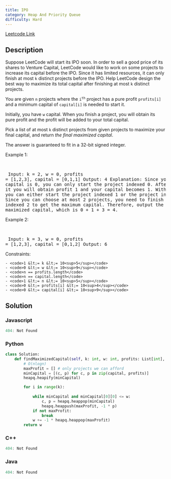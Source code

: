 ```yaml
---
title: IPO
category: Heap And Priority Queue
difficulty: Hard
---
```


<Callout>

[Leetcode Link](https://leetcode.com/problems/ipo)

</Callout>

## Description
Suppose LeetCode will start its IPO soon. In order to sell a good price of its shares to Venture Capital, LeetCode would like to work on some projects to increase its capital before the IPO. Since it has limited resources, it can only finish at most <code>k</code> distinct projects before the IPO. Help LeetCode design the best way to maximize its total capital after finishing at most <code>k</code> distinct projects.

You are given <code>n</code> projects where the <code>i<sup>th</sup></code> project has a pure profit <code>profits[i]</code> and a minimum capital of <code>capital[i]</code> is needed to start it.

Initially, you have <code>w</code> capital. When you finish a project, you will obtain its pure profit and the profit will be added to your total capital.

Pick a list of at most <code>k</code> distinct projects from given projects to maximize your final capital, and return *the final maximized capital*.

The answer is guaranteed to fit in a 32-bit signed integer.

 
Example 1:

<br /><pre className="overflow-x-auto">
Input: k = 2, w = 0, profits = [1,2,3], capital = [0,1,1]
Output: 4
Explanation: Since your initial capital is 0, you can only start the project indexed 0.
After finishing it you will obtain profit 1 and your capital becomes 1.
With capital 1, you can either start the project indexed 1 or the project indexed 2.
Since you can choose at most 2 projects, you need to finish the project indexed 2 to get the maximum capital.
Therefore, output the final maximized capital, which is 0 + 1 + 3 = 4.
</pre>

Example 2:

<br /><pre className="overflow-x-auto">
Input: k = 3, w = 0, profits = [1,2,3], capital = [0,1,2]
Output: 6
</pre>

 
Constraints:


	- <code>1 &lt;= k &lt;= 10<sup>5</sup></code>
	- <code>0 &lt;= w &lt;= 10<sup>9</sup></code>
	- <code>n == profits.length</code>
	- <code>n == capital.length</code>
	- <code>1 &lt;= n &lt;= 10<sup>5</sup></code>
	- <code>0 &lt;= profits[i] &lt;= 10<sup>4</sup></code>
	- <code>0 &lt;= capital[i] &lt;= 10<sup>9</sup></code>



## Solution

### Javascript
```javascript
404: Not Found
```
### Python
```python
class Solution:
    def findMaximizedCapital(self, k: int, w: int, profits: List[int], capital: List[int]) -> int:
        # O(nlogn)
        maxProfit = [] # only projects we can afford
        minCapital = [(c, p) for c, p in zip(capital, profits)]
        heapq.heapify(minCapital)

        for i in range(k):
            
            while minCapital and minCapital[0][0] <= w:
                c, p = heapq.heappop(minCapital)
                heapq.heappush(maxProfit, -1 * p)
            if not maxProfit:
                break
            w += -1 * heapq.heappop(maxProfit)
        return w

```
### C++
```cpp
404: Not Found
```
### Java
```java
404: Not Found
```


